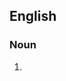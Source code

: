 {{also|décompositions}}

==English==

===Noun===
{{head|en|noun plural form}}

# {{plural of|decomposition|lang=en}}